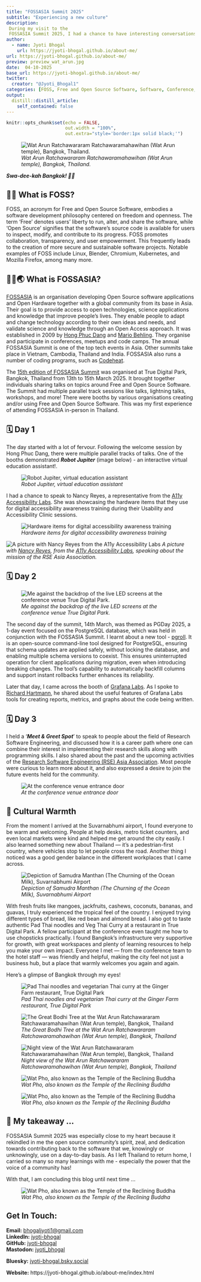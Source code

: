 ```yaml
---
title: "FOSSASIA Summit 2025"
subtitle: "Experiencing a new culture"
description: 
 During my visit to the 
 FOSSASIA Summit 2025, I had a chance to have interesting conversations and learnings. I  am sharing the same through this blog.
author:
  - name: Jyoti Bhogal
    url: https://jyoti-bhogal.github.io/about-me/
url: https://jyoti-bhogal.github.io/about-me/
preview: preview_wat_arun.jpg 
date:  04-10-2025
base_url: https://jyoti-bhogal.github.io/about-me/
twitter:
  creator: "@Jyoti_Bhogal1"
categories: [FOSS, Free and Open Source Software, Software, Conference, Talk, Research Software, Open Science, Open Source] 
output:
  distill::distill_article:
    self_contained: false
---
```


```r
knitr::opts_chunk$set(echo = FALSE,
                      out.width = "100%",
                      out.extra="style='border:1px solid black;'")

```

![*Wat Arun Ratchawararam Ratchawaramahawihan (Wat Arun temple), Bangkok, Thailand.*](preview_wat_arun.jpg)

***Swa-dee-kah Bangkok\! 👋🙏***

## 🧑‍💻 What is FOSS?

FOSS, an acronym for Free and Open Source Software, embodies a software development philosophy centered on freedom and openness. The term 'Free' denotes users' liberty to run, alter, and share the software, while 'Open Source' signifies that the software's source code is available for users to inspect, modify, and contribute to its progress. FOSS promotes collaboration, transparency, and user empowerment. This frequently leads to the creation of more secure and sustainable software projects. Notable examples of FOSS include Linux, Blender, Chromium, Kubernetes, and Mozilla Firefox, among many more.

## 🧑‍💻🌏 What is FOSSASIA? 

[FOSSASIA](https://fossasia.org/)  is an organisation developing Open Source software applications and Open Hardware together with a global community from its base in Asia. Their goal is to provide access to open technologies, science applications and knowledge that improve people's lives. They enable people to adapt and change technology according to their own ideas and needs, and validate science and knowledge through an Open Access approach. It was established in 2009 by [Hong Phuc Dang](https://www.linkedin.com/in/hongphucdang/) and [Mario Behling](https://www.linkedin.com/in/mariobehling/). They organise and participate in conferences, meetups and code camps. The annual FOSSASIA Summit is one of the top tech events in Asia. Other summits take place in Vietnam, Cambodia, Thailand and India. FOSSASIA also runs a number of coding programs, such as [Codeheat](https://codeheat.org/).

The [15th edition of FOSSASIA Summit](https://eventyay.com/e/4c0e0c27) was organised at True Digital Park, Bangkok, Thailand from 13th to 15th March 2025\.  It brought together individuals sharing talks on topics around Free and Open Source Software. The Summit had multiple parallel track sessions like talks, lightning talks, workshops, and more\! There were booths by various organisations creating and/or using Free and Open Source Software.  This was my first experience of attending FOSSASIA in-person in Thailand.

## 🗓️ Day 1

The day started with a lot of fervour. Following the welcome session by Hong Phuc Dang, there were multiple parallel tracks of talks. One of the booths demonstrated ***Robot Jupiter*** (image below) \-  an interactive virtual education assistant\!. 

![*Robot Jupiter, virtual education assistant*](jupiter_robot_educational_assistant.jpg)

I had a chance to speak to Nancy Reyes, a representative from the  [A11y Accessibility Labs](https://www.a11ylab.com/). She was showcasing the hardware items that they use for digital accessibility awareness training during their Usability and Accessibility Clinic sessions.  

![*Hardware items for digital accessibility awareness training*](hardware_and_software_accessibility.jpg)

![A picture with Nancy Reyes from the A11y Accessibility Labs](rse_asia.jpg)
*A picture with [Nancy Reyes](https://www.linkedin.com/in/nancyreyesfl/), from the [A11y Accessibility Labs](https://www.a11ylab.com/), speaking about the mission of the RSE Asia Association.*
 


## 🗓️ Day 2

![*Me against the backdrop of the live LED screens at the conference venue True Digital Park.*](jyoti_bhogal_true_digital_park.jpg)

The second day of the summit, 14th March, was themed as PGDay 2025, a 1-day event focused on the PostgreSQL database, which was held in conjunction with the FOSSASIA Summit. I learnt about a new tool \- [pgroll](https://pgroll.com/). It is an open-source command-line tool designed for PostgreSQL, ensuring that schema updates are applied safely, without locking the database, and enabling multiple schema versions to coexist. This ensures uninterrupted operation for client applications during migration, even when introducing breaking changes. The tool’s capability to automatically backfill columns and support instant rollbacks further enhances its reliability.

Later that day, I came across the booth of [Grafana Labs](https://www.linkedin.com/company/grafana-labs/). As I spoke to [Richard Hartmann](https://www.linkedin.com/in/richih/), he shared about the useful features of Grafana Labs tools for creating reports, metrics, and graphs about the code being written.

## 🗓️ Day 3

I held a ‘***Meet & Greet Spot***’ to speak to people about the field of Research Software Engineering, and discussed how it is a career path where one can combine their interest in implementing their research skills along with programming skills. I also shared about the past and the upcoming activities of the [Research Software Engineering (RSE) Asia Association](https://rse-asia.github.io/RSE_Asia/). Most people were curious to learn more about it, and also expressed a desire to join the future events held for the community.

![*At the conference venue entrance door*](jyoti_bhogal_fossasia_summit_2025_poster.jpg)

## 👥 Cultural Warmth

From the moment I arrived at the Suvarnabhumi airport, I found everyone to be warm and welcoming. People at help desks, metro ticket counters, and even local markets were kind and helped me get around the city easily. I also learned something new about Thailand — it's a pedestrian-first country, where vehicles stop to let people cross the road. Another thing I noticed was a good gender balance in the different workplaces that I came across.

![*Depiction of Samudra Manthan (The Churning of the Ocean Milk), Suvarnabhumi Airport*](churning_ocean_milk_suvarnabhumi_airport.jpg)

With fresh fruits like mangoes, jackfruits, cashews, coconuts, bananas, and guavas, I truly experienced the tropical feel of the country. I enjoyed trying different types of bread, like red bean and almond bread. I also got to taste authentic Pad Thai noodles and Veg Thai Curry at a restaurant in True Digital Park. A fellow participant at the conference even taught me how to use chopsticks practically. I found Bangkok’s infrastructure very supportive for growth, with great workspaces and plenty of learning resources to help you make your own impact. Everyone I met — from the conference team to the hotel staff — was friendly and helpful, making the city feel not just a business hub, but a place that warmly welcomes you again and again.

Here’s a glimpse of Bangkok through my eyes\!  

![*Pad Thai noodles and vegetarian Thai curry at the Ginger Farm restaurant, True Digital Park*](pad_thai_noodles.jpg)

![*The Great Bodhi Tree at the Wat Arun Ratchawararam Ratchawaramahawihan (Wat Arun temple), Bangkok, Thailand*](wat_arun_bodhi_tree.jpg)

![*Night view of the Wat Arun Ratchawararam Ratchawaramahawihan (Wat Arun temple), Bangkok, Thailand*](wat_arun_night_view.jpg)


![*Wat Pho, also known as the Temple of the Reclining Buddha*](wat_pho_temple_2.jpg)

![*Wat Pho, also known as the Temple of the Reclining Buddha*](wat_pho_temple_3.jpg)

## 📕 My takeaway … 

FOSSASIA Summit 2025 was especially close to my heart because it rekindled in me the open source community’s spirit, zeal, and dedication towards contributing back to the software that we, knowingly or unknowingly, use on a day-to-day basis. As I left Thailand to return home, I carried so many so many learnings with me \- especially the power that the voice of a community has\!

With that, I am concluding this blog until next time …

![*Wat Pho, also known as the Temple of the Reclining Buddha*](wat_pho_temple_1.jpg)

## Get In Touch:

**Email:** [bhogaljyoti1@gmail.com](mailto:bhogaljyoti1@gmail.com)   
**LinkedIn:** [jyoti-bhogal](http://www.linkedin.com/in/jyoti-bhogal)  
**GitHub:** [jyoti-bhogal](https://github.com/jyoti-bhogal)   
**Mastodon:** [jyoti_bhogal](https://mastodon.social/@jyoti_bhogal)

**Bluesky:** [jyoti-bhogal.bsky.social](https://bsky.app/profile/jyoti-bhogal.bsky.social)

**Website:** https://jyoti-bhogal.github.io/about-me/index.html

